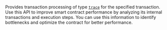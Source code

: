 Provides transaction processing of type [`trace`](../../ethereum/json-rpc-methods/trace-methods/index.md#trace) for the specified transaction. Use this API to improve smart contract performance by analyzing its internal transactions and execution steps. You can use this information to identify bottlenecks and optimize the contract for better performance.
